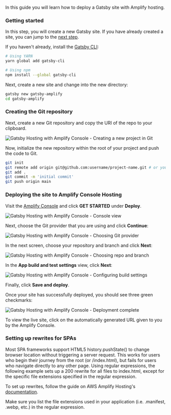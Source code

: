 In this guide you will learn how to deploy a Gatsby site with Amplify hosting.

### Getting started

<Callout>

In this step, you will create a new Gatsby site. If you have already created a site, you can jump to the [next step](#creating-the-git-repository).

</Callout>

If you haven't already, install the [Gatsby CLI](https://www.gatsbyjs.org/tutorial/part-zero/#using-the-gatsby-cli):

```sh
# Using YARN
yarn global add gatsby-cli

# Using npm
npm install --global gatsby-cli
```

Next, create a new site and change into the new directory:

```sh
gatsby new gatsby-amplify
cd gatsby-amplify
```

### Creating the Git repository

Next, create a new Git repository and copy the URI of the repo to your clipboard.

![Gatsby Hosting with Amplify Console - Creating a new project in Git](/images/hosting/gatsby/1.png)

Now, initialize the new repository within the root of your project and push the code to Git.

```sh
git init
git remote add origin git@github.com:username/project-name.git # or your git repository location
git add .
git commit -m 'initial commit'
git push origin main
```

### Deploying the site to Amplify Console Hosting

Visit the [Amplify Console](https://console.aws.amazon.com/amplify/home) and click __GET STARTED__ under __Deploy__.

![Gatsby Hosting with Amplify Console - Console view](/images/hosting/gatsby/2.png)

Next, choose the Git provider that you are using and click __Continue__:

![Gatsby Hosting with Amplify Console - Choosing Git provider](/images/hosting/gatsby/3.png)

In the next screen, choose your repository and branch and click __Next__:

![Gatsby Hosting with Amplify Console - Choosing repo and branch](/images/hosting/gatsby/4.png)

In the __App build and test settings__ view, click __Next__:

![Gatsby Hosting with Amplify Console - Configuring build settings](/images/hosting/gatsby/5.png)

Finally, click __Save and deploy__.

Once your site has successfully deployed, you should see three green checkmarks:

![Gatsby Hosting with Amplify Console - Deployment complete](/images/hosting/gatsby/6.png)

To view the live site, click on the automatically generated URL given to you by the Amplify Console.

### Setting up rewrites for SPAs

Most SPA frameworks support HTML5 history.pushState() to change browser location without triggering a server request. This works for users who begin their journey from the root (or /index.html), but fails for users who navigate directly to any other page. Using regular expressions, the following example sets up a 200 rewrite for all files to index.html, except for the specific file extensions specified in the regular expression.

To set up rewrites, follow the guide on AWS Amplify Hosting's [documentation](https://docs.aws.amazon.com/amplify/latest/userguide/redirects.html#redirects-for-single-page-web-apps-spa).

<Callout>
Make sure you list the file extensions used in your application (i.e. .manifest, .webp, etc.) in the regular expression.
</Callout>
